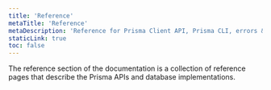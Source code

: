 ```yaml
---
title: 'Reference'
metaTitle: 'Reference'
metaDescription: 'Reference for Prisma Client API, Prisma CLI, errors & more.'
staticLink: true
toc: false
---
```


<TopBlock>

The reference section of the documentation is a collection of reference pages that describe the Prisma APIs and database implementations.

</TopBlock>
